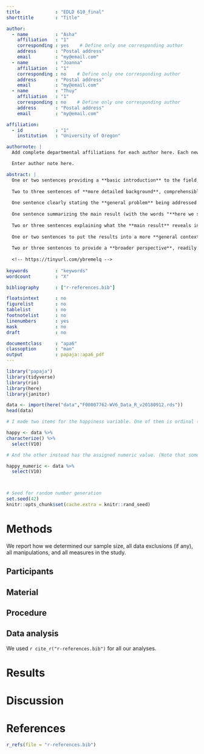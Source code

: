 ```yaml
---
title             : "EDLD 610_final"
shorttitle        : "Title"

author: 
  - name          : "Asha"
    affiliation   : "1"
    corresponding : yes    # Define only one corresponding author
    address       : "Postal address"
    email         : "my@email.com"
  - name          : "Joanna"
    affiliation   : "1"
    corresponding : no    # Define only one corresponding author
    address       : "Postal address"
    email         : "my@email.com"
  - name          : "Thuy"
    affiliation   : "1"
    corresponding : no    # Define only one corresponding author
    address       : "Postal address"
    email         : "my@email.com"

affiliation:
  - id            : "1"
    institution   : "University of Oregon"

authornote: |
  Add complete departmental affiliations for each author here. Each new line herein must be indented, like this line.

  Enter author note here.

abstract: |
  One or two sentences providing a **basic introduction** to the field,  comprehensible to a scientist in any discipline.
  
  Two to three sentences of **more detailed background**, comprehensible  to scientists in related disciplines.
  
  One sentence clearly stating the **general problem** being addressed by  this particular study.
  
  One sentence summarizing the main result (with the words "**here we show**" or their equivalent).
  
  Two or three sentences explaining what the **main result** reveals in direct comparison to what was thought to be the case previously, or how the  main result adds to previous knowledge.
  
  One or two sentences to put the results into a more **general context**.
  
  Two or three sentences to provide a **broader perspective**, readily comprehensible to a scientist in any discipline.
  
  <!-- https://tinyurl.com/ybremelq -->
  
keywords          : "keywords"
wordcount         : "X"

bibliography      : ["r-references.bib"]

floatsintext      : no
figurelist        : no
tablelist         : no
footnotelist      : no
linenumbers       : yes
mask              : no
draft             : no

documentclass     : "apa6"
classoption       : "man"
output            : papaja::apa6_pdf
---
```


```r
library("papaja")
library(tidyverse)
library(rio)
library(here)
library(janitor)

```

```r
data <- import(here("data","F00007762-WV6_Data_R_v20180912.rds"))
head(data)
```

```r

# I made two items for the happiness variable. One of them is ordinal (e.g. rather happy, very happy, etc): 

happy <- data %>%
characterize() %>%
  select(V10)

# And the other instead has the assigned numeric value. (Note that some of these values are negative, so one next step here is to do a transformation that allows us to have all positive values to use in analysis?)

happy_numeric <- data %>%
  select(V10)
```

```r

```

```r




```


```r
# Seed for random number generation
set.seed(42)
knitr::opts_chunk$set(cache.extra = knitr::rand_seed)
```



# Methods
We report how we determined our sample size, all data exclusions (if any), all manipulations, and all measures in the study. <!-- 21-word solution (Simmons, Nelson & Simonsohn, 2012; retrieved from http://ssrn.com/abstract=2160588) -->

## Participants

## Material

## Procedure

## Data analysis
We used `r cite_r("r-references.bib")` for all our analyses.


# Results

# Discussion


\newpage

# References
```r
r_refs(file = "r-references.bib")
```

\begingroup
\setlength{\parindent}{-0.5in}
\setlength{\leftskip}{0.5in}

<div id = "refs"></div>
\endgroup
